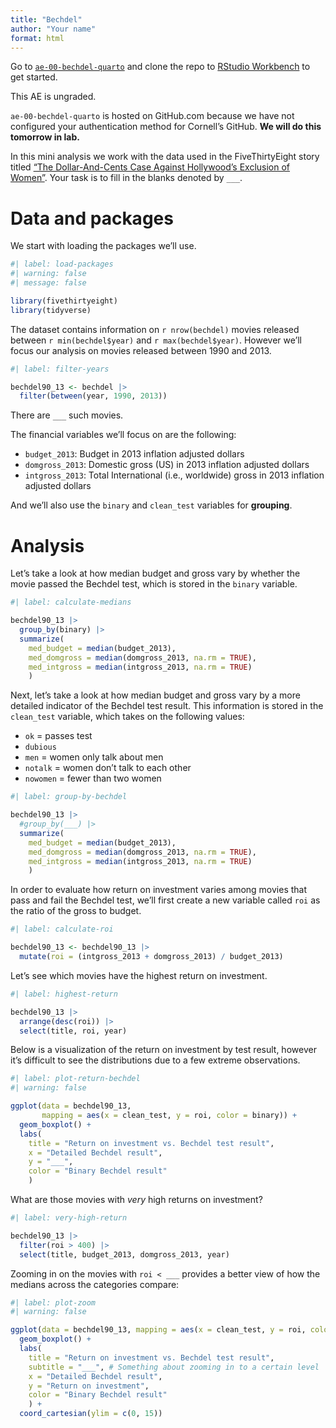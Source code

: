 ```yaml
---
title: "Bechdel"
author: "Your name"
format: html
---
```


::: callout-important
Go to [`ae-00-bechdel-quarto`](https://github.com/cis-ds/ae-00-bechdel-quarto) and clone the repo to [RStudio Workbench](https://rstudio-workbench.infosci.cornell.edu/) to get started.

This AE is ungraded.
:::

::: callout-warning
`ae-00-bechdel-quarto` is hosted on GitHub.com because we have not configured your authentication method for Cornell's GitHub. **We will do this tomorrow in lab.**
:::

In this mini analysis we work with the data used in the FiveThirtyEight story titled ["The Dollar-And-Cents Case Against Hollywood's Exclusion of Women"](https://fivethirtyeight.com/features/the-dollar-and-cents-case-against-hollywoods-exclusion-of-women/).
Your task is to fill in the blanks denoted by `___`.

# Data and packages

We start with loading the packages we'll use.

```r
#| label: load-packages
#| warning: false
#| message: false

library(fivethirtyeight)
library(tidyverse)
```

The dataset contains information on `r nrow(bechdel)` movies released between `r min(bechdel$year)` and `r max(bechdel$year)`.
However we'll focus our analysis on movies released between 1990 and 2013.

```r
#| label: filter-years

bechdel90_13 <- bechdel |> 
  filter(between(year, 1990, 2013))
```

There are `___` such movies.

The financial variables we'll focus on are the following:

-   `budget_2013`: Budget in 2013 inflation adjusted dollars
-   `domgross_2013`: Domestic gross (US) in 2013 inflation adjusted dollars
-   `intgross_2013`: Total International (i.e., worldwide) gross in 2013 inflation adjusted dollars

And we'll also use the `binary` and `clean_test` variables for **grouping**.

# Analysis

Let's take a look at how median budget and gross vary by whether the movie passed the Bechdel test, which is stored in the `binary` variable.

```r
#| label: calculate-medians

bechdel90_13 |>
  group_by(binary) |>
  summarize(
    med_budget = median(budget_2013),
    med_domgross = median(domgross_2013, na.rm = TRUE),
    med_intgross = median(intgross_2013, na.rm = TRUE)
    )
```

Next, let's take a look at how median budget and gross vary by a more detailed indicator of the Bechdel test result.
This information is stored in the `clean_test` variable, which takes on the following values:

-   `ok` = passes test
-   `dubious`
-   `men` = women only talk about men
-   `notalk` = women don't talk to each other
-   `nowomen` = fewer than two women

```r
#| label: group-by-bechdel

bechdel90_13 |>
  #group_by(___) |>
  summarize(
    med_budget = median(budget_2013),
    med_domgross = median(domgross_2013, na.rm = TRUE),
    med_intgross = median(intgross_2013, na.rm = TRUE)
    )
```

In order to evaluate how return on investment varies among movies that pass and fail the Bechdel test, we'll first create a new variable called `roi` as the ratio of the gross to budget.

```r
#| label: calculate-roi

bechdel90_13 <- bechdel90_13 |>
  mutate(roi = (intgross_2013 + domgross_2013) / budget_2013)
```

Let's see which movies have the highest return on investment.

```r
#| label: highest-return

bechdel90_13 |>
  arrange(desc(roi)) |> 
  select(title, roi, year)
```

Below is a visualization of the return on investment by test result, however it's difficult to see the distributions due to a few extreme observations.

```r
#| label: plot-return-bechdel
#| warning: false

ggplot(data = bechdel90_13, 
       mapping = aes(x = clean_test, y = roi, color = binary)) +
  geom_boxplot() +
  labs(
    title = "Return on investment vs. Bechdel test result",
    x = "Detailed Bechdel result",
    y = "___",
    color = "Binary Bechdel result"
    )
```

What are those movies with *very* high returns on investment?

```r
#| label: very-high-return

bechdel90_13 |>
  filter(roi > 400) |>
  select(title, budget_2013, domgross_2013, year)
```

Zooming in on the movies with `roi < ___` provides a better view of how the medians across the categories compare:

```r
#| label: plot-zoom
#| warning: false

ggplot(data = bechdel90_13, mapping = aes(x = clean_test, y = roi, color = binary)) +
  geom_boxplot() +
  labs(
    title = "Return on investment vs. Bechdel test result",
    subtitle = "___", # Something about zooming in to a certain level
    x = "Detailed Bechdel result",
    y = "Return on investment",
    color = "Binary Bechdel result"
    ) +
  coord_cartesian(ylim = c(0, 15))
```
